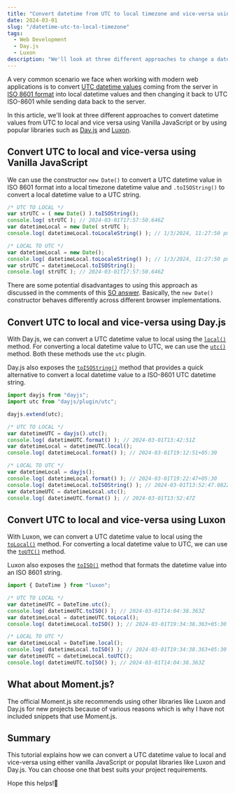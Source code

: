 ```yaml
---
title: "Convert datetime from UTC to local timezone and vice-versa using Vanilla JavaScript, Day.js and Luxon"
date: 2024-03-01
slug: "/datetime-utc-to-local-timezone"
tags:
  - Web Development
  - Day.js
  - Luxon
description: "We'll look at three different approaches to change a date in UTC to any local timezone and vice-versa using Vanilla JavaScript, Day.js and Luxon."
---
```


A very common scenario we face when working with modern web applications is to convert <a href="https://en.wikipedia.org/wiki/UTC%2B00:00" target="_blank">UTC datetime values</a> coming from the server in <a href="https://en.wikipedia.org/wiki/ISO_8601" target="_blank">ISO 8601 format</a> into local datetime values and then changing it back to UTC ISO-8601 while sending data back to the server.

In this article, we'll look at three different approaches to convert datetime values from UTC to local and vice versa using Vanilla JavaScript or by using popular libraries such as <a href="https://day.js.org/" target="_blank">Day.js</a> and <a href="https://moment.github.io/luxon/#/" target="_blank">Luxon</a>.

## Convert UTC to local and vice-versa using Vanilla JavaScript

We can use the constructor `new Date()` to convert a UTC datetime value in ISO 8601 format into a local timezone datetime value and `.toISOString()` to convert a local datetime value to a UTC string.

```js
/* UTC TO LOCAL */
var strUTC = ( new Date() ).toISOString();
console.log( strUTC ); // 2024-03-01T17:57:50.646Z
var datetimeLocal = new Date( strUTC );
console.log( datetimeLocal.toLocaleString() ); // 1/3/2024, 11:27:50 pm

/* LOCAL TO UTC */
var datetimeLocal = new Date();
console.log( datetimeLocal.toLocaleString() ); // 1/3/2024, 11:27:50 pm
var strUTC = datetimeLocal.toISOString();
console.log( strUTC ); // 2024-03-01T17:57:50.646Z
```

There are some potential disadvantages to using this approach as discussed in the comments of this <a href="https://stackoverflow.com/a/6525602/1932141" target="_blank">SO answer</a>. Basically, the `new Date()` constructor behaves differently across different browser implementations.

## Convert UTC to local and vice-versa using Day.js

With Day.js, we can convert a UTC datetime value to local using the <a href="https://day.js.org/docs/en/manipulate/local" target="_blank">`local()`</a> method. For converting a local datetime value to UTC, we can use the <a href="https://day.js.org/docs/en/manipulate/utc" target="_blank">`utc()`</a> method. Both these methods use the `utc` plugin.

Day.js also exposes the <a href="https://day.js.org/docs/en/display/as-iso-string" target="_blank">`toISOString()`</a> method that provides a quick alternative to convert a local datetime value to a ISO-8601 UTC datetime string.

```js
import dayjs from "dayjs";
import utc from "dayjs/plugin/utc";

dayjs.extend(utc);

/* UTC TO LOCAL */
var datetimeUTC = dayjs().utc();
console.log( datetimeUTC.format() ); // 2024-03-01T13:42:51Z
var datetimeLocal = datetimeUTC.local();
console.log( datetimeLocal.format() ); // 2024-03-01T19:12:51+05:30

/* LOCAL TO UTC */
var datetimeLocal = dayjs();
console.log( datetimeLocal.format() ); // 2024-03-01T19:22:47+05:30
console.log( datetimeLocal.toISOString() ); // 2024-03-01T13:52:47.082Z
var datetimeUTC = datetimeLocal.utc();
console.log( datetimeUTC.format() ); // 2024-03-01T13:52:47Z
```

## Convert UTC to local and vice-versa using Luxon

With Luxon, we can convert a UTC datetime value to local using the <a href="https://moment.github.io/luxon/#/tour?id=time-zones" target="_blank">`toLocal()`</a> method. For converting a local datetime value to UTC, we can use the <a href="https://moment.github.io/luxon/#/tour?id=time-zones" target="_blank">`toUTC()`</a> method.

Luxon also exposes the <a href="https://moment.github.io/luxon/#/formatting?id=iso-8601" target="_blank">`toISO()`</a> method that formats the datetime value into an ISO 8601 string.

```js
import { DateTime } from "luxon";

/* UTC TO LOCAL */
var datetimeUTC = DateTime.utc();
console.log( datetimeUTC.toISO() ); // 2024-03-01T14:04:38.363Z
var datetimeLocal = datetimeUTC.toLocal();
console.log( datetimeLocal.toISO() ); // 2024-03-01T19:34:38.363+05:30

/* LOCAL TO UTC */
var datetimeLocal = DateTime.local();
console.log( datetimeLocal.toISO() ); // 2024-03-01T19:34:38.363+05:30
var datetimeUTC = datetimeLocal.toUTC();
console.log( datetimeUTC.toISO() ); // 2024-03-01T14:04:38.363Z
```

## What about Moment.js?
The official Moment.js site recommends using other libraries like Luxon and Day.js for new projects because of various reasons which is why I have not included snippets that use Moment.js.

## Summary

This tutorial explains how we can convert a UTC datetime value to local and vice-versa using either vanilla JavaScript or populat libraries like Luxon and Day.js. You can choose one that best suits your project requirements.

Hope this helps!🙏